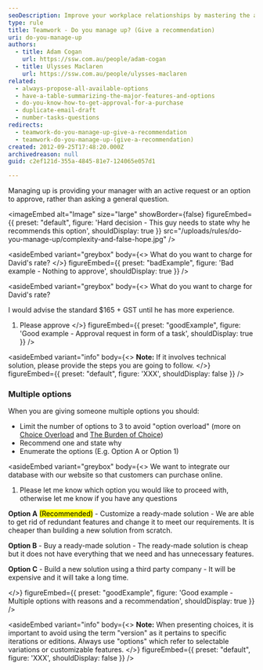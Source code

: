 ```yaml
---
seoDescription: Improve your workplace relationships by mastering the art of managing up with clear communication and thoughtful recommendations.
type: rule
title: Teamwork - Do you manage up? (Give a recommendation)
uri: do-you-manage-up
authors:
  - title: Adam Cogan
    url: https://ssw.com.au/people/adam-cogan
  - title: Ulysses Maclaren
    url: https://ssw.com.au/people/ulysses-maclaren
related:
  - always-propose-all-available-options
  - have-a-table-summarizing-the-major-features-and-options
  - do-you-know-how-to-get-approval-for-a-purchase
  - duplicate-email-draft
  - number-tasks-questions
redirects:
  - teamwork-do-you-manage-up-give-a-recommendation
  - teamwork-do-you-manage-up-(give-a-recommendation)
created: 2012-09-25T17:48:20.000Z
archivedreason: null
guid: c2ef121d-355a-4845-81e7-124065e057d1

---
```


Managing up is providing your manager with an active request or an option to approve, rather than asking a general question.

<imageEmbed
  alt="Image"
  size="large"
  showBorder={false}
  figureEmbed={{
    preset: "default",
    figure: 'Hard decision - This guy needs to state why he recommends this option',
    shouldDisplay: true
  }}
  src="/uploads/rules/do-you-manage-up/complexity-and-false-hope.jpg"
/>

<asideEmbed
  variant="greybox"
  body={<>
    What do you want to charge for David's rate?
  </>}
  figureEmbed={{
    preset: "badExample",
    figure: 'Bad example - Nothing to approve',
    shouldDisplay: true
  }}
/>

<asideEmbed
  variant="greybox"
  body={<>
    What do you want to charge for David's rate?

I would advise the standard $165 + GST until he has more experience.

1. Please approve
  </>}
  figureEmbed={{
    preset: "goodExample",
    figure: 'Good example - Approval request in form of a task',
    shouldDisplay: true
  }}
/>

<asideEmbed
  variant="info"
  body={<>
    **Note:** If it involves technical solution, please provide the steps you are going to follow.
  </>}
  figureEmbed={{
    preset: "default",
    figure: 'XXX',
    shouldDisplay: false
  }}
/>

### Multiple options

When you are giving someone multiple options you should:

* Limit the number of options to 3 to avoid "option overload" (more on [Choice Overload](https://www.behavioraleconomics.com/resources/mini-encyclopedia-of-be/choice-overload/) and [The Burden of Choice](https://www.psychologytoday.com/au/blog/more-tech-support/201011/the-burden-choice))
* Recommend one and state why
* Enumerate the options (E.g. Option A or Option 1)

<asideEmbed
  variant="greybox"
  body={<>
    We want to integrate our database with our website so that customers can purchase online.

1. Please let me know which option you would like to proceed with, otherwise let me know if you have any questions

 **Option A** <mark>(Recommended)</mark> -  Customize a ready-made solution - We are able to get rid of redundant features and change it to meet our requirements. It is cheaper than building a new solution from scratch.

 **Option B** - Buy a ready-made solution - The ready-made solution is cheap but it does not have everything that we need and has unnecessary features.

 **Option C** - Build a new solution using a third party company - It will be expensive and it will take a long time.

  </>}
  figureEmbed={{
    preset: "goodExample",
    figure: 'Good example - Multiple options with reasons and a recommendation',
    shouldDisplay: true
  }}
/>

<asideEmbed
  variant="info"
  body={<>
    **Note:** When presenting choices, it is important to avoid using the term "version" as it pertains to specific iterations or editions. Always use "options" which refer to selectable variations or customizable features.
  </>}
  figureEmbed={{
    preset: "default",
    figure: 'XXX',
    shouldDisplay: false
  }}
/>